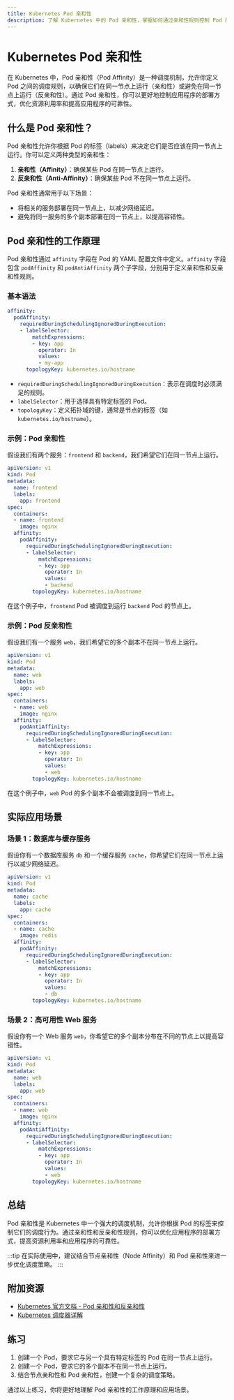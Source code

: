 ```yaml
---
title: Kubernetes Pod 亲和性
description: 了解 Kubernetes 中的 Pod 亲和性，掌握如何通过亲和性规则控制 Pod 的调度行为。
---
```


# Kubernetes Pod 亲和性

在 Kubernetes 中，Pod 亲和性（Pod Affinity）是一种调度机制，允许你定义 Pod 之间的调度规则，以确保它们在同一节点上运行（亲和性）或避免在同一节点上运行（反亲和性）。通过 Pod 亲和性，你可以更好地控制应用程序的部署方式，优化资源利用率和提高应用程序的可靠性。

## 什么是 Pod 亲和性？

Pod 亲和性允许你根据 Pod 的标签（labels）来决定它们是否应该在同一节点上运行。你可以定义两种类型的亲和性：

1. **亲和性（Affinity）**：确保某些 Pod 在同一节点上运行。
2. **反亲和性（Anti-Affinity）**：确保某些 Pod 不在同一节点上运行。

Pod 亲和性通常用于以下场景：
- 将相关的服务部署在同一节点上，以减少网络延迟。
- 避免将同一服务的多个副本部署在同一节点上，以提高容错性。

## Pod 亲和性的工作原理

Pod 亲和性通过 `affinity` 字段在 Pod 的 YAML 配置文件中定义。`affinity` 字段包含 `podAffinity` 和 `podAntiAffinity` 两个子字段，分别用于定义亲和性和反亲和性规则。

### 基本语法

```yaml
affinity:
  podAffinity:
    requiredDuringSchedulingIgnoredDuringExecution:
    - labelSelector:
        matchExpressions:
        - key: app
          operator: In
          values:
          - my-app
      topologyKey: kubernetes.io/hostname
```

- `requiredDuringSchedulingIgnoredDuringExecution`：表示在调度时必须满足的规则。
- `labelSelector`：用于选择具有特定标签的 Pod。
- `topologyKey`：定义拓扑域的键，通常是节点的标签（如 `kubernetes.io/hostname`）。

### 示例：Pod 亲和性

假设我们有两个服务：`frontend` 和 `backend`，我们希望它们在同一节点上运行。

```yaml
apiVersion: v1
kind: Pod
metadata:
  name: frontend
  labels:
    app: frontend
spec:
  containers:
  - name: frontend
    image: nginx
  affinity:
    podAffinity:
      requiredDuringSchedulingIgnoredDuringExecution:
      - labelSelector:
          matchExpressions:
          - key: app
            operator: In
            values:
            - backend
        topologyKey: kubernetes.io/hostname
```

在这个例子中，`frontend` Pod 被调度到运行 `backend` Pod 的节点上。

### 示例：Pod 反亲和性

假设我们有一个服务 `web`，我们希望它的多个副本不在同一节点上运行。

```yaml
apiVersion: v1
kind: Pod
metadata:
  name: web
  labels:
    app: web
spec:
  containers:
  - name: web
    image: nginx
  affinity:
    podAntiAffinity:
      requiredDuringSchedulingIgnoredDuringExecution:
      - labelSelector:
          matchExpressions:
          - key: app
            operator: In
            values:
            - web
        topologyKey: kubernetes.io/hostname
```

在这个例子中，`web` Pod 的多个副本不会被调度到同一节点上。

## 实际应用场景

### 场景 1：数据库与缓存服务

假设你有一个数据库服务 `db` 和一个缓存服务 `cache`，你希望它们在同一节点上运行以减少网络延迟。

```yaml
apiVersion: v1
kind: Pod
metadata:
  name: cache
  labels:
    app: cache
spec:
  containers:
  - name: cache
    image: redis
  affinity:
    podAffinity:
      requiredDuringSchedulingIgnoredDuringExecution:
      - labelSelector:
          matchExpressions:
          - key: app
            operator: In
            values:
            - db
        topologyKey: kubernetes.io/hostname
```

### 场景 2：高可用性 Web 服务

假设你有一个 Web 服务 `web`，你希望它的多个副本分布在不同的节点上以提高容错性。

```yaml
apiVersion: v1
kind: Pod
metadata:
  name: web
  labels:
    app: web
spec:
  containers:
  - name: web
    image: nginx
  affinity:
    podAntiAffinity:
      requiredDuringSchedulingIgnoredDuringExecution:
      - labelSelector:
          matchExpressions:
          - key: app
            operator: In
            values:
            - web
        topologyKey: kubernetes.io/hostname
```

## 总结

Pod 亲和性是 Kubernetes 中一个强大的调度机制，允许你根据 Pod 的标签来控制它们的调度行为。通过亲和性和反亲和性规则，你可以优化应用程序的部署方式，提高资源利用率和应用程序的可靠性。

:::tip
在实际使用中，建议结合节点亲和性（Node Affinity）和 Pod 亲和性来进一步优化调度策略。
:::

## 附加资源

- [Kubernetes 官方文档 - Pod 亲和性和反亲和性](https://kubernetes.io/docs/concepts/scheduling-eviction/assign-pod-node/#affinity-and-anti-affinity)
- [Kubernetes 调度器详解](https://kubernetes.io/docs/concepts/scheduling-eviction/kube-scheduler/)

## 练习

1. 创建一个 Pod，要求它与另一个具有特定标签的 Pod 在同一节点上运行。
2. 创建一个 Pod，要求它的多个副本不在同一节点上运行。
3. 结合节点亲和性和 Pod 亲和性，创建一个复杂的调度策略。

通过以上练习，你将更好地理解 Pod 亲和性的工作原理和应用场景。